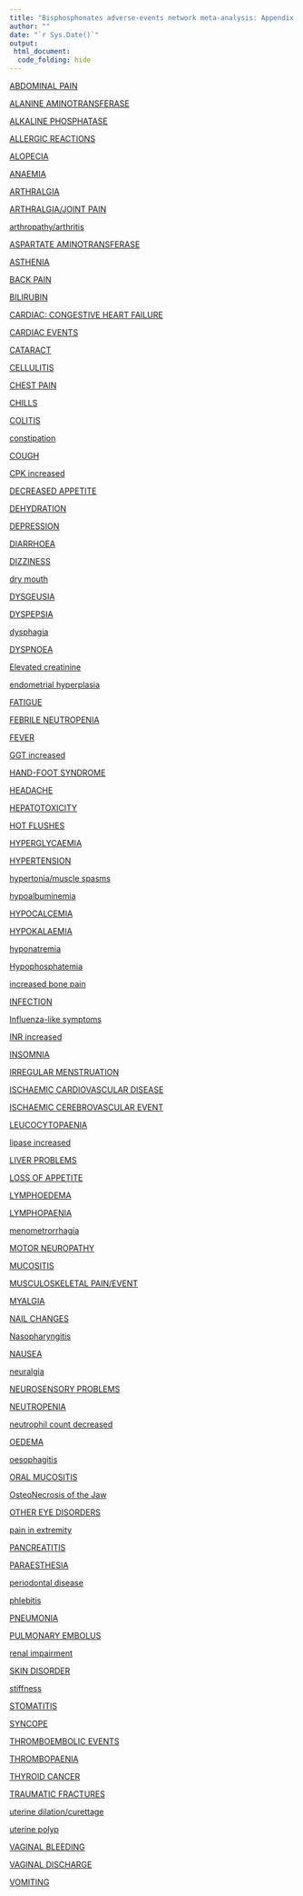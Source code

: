 ```yaml
---
title: "Bisphosphonates adverse-events network meta-analysis: Appendix 2"
author: ""
date: "`r Sys.Date()`"
output:
 html_document:
  code_folding: hide
---
```

[ABDOMINAL PAIN](app2events/app2_event1_ABDOMINAL_PAIN.html)

[ALANINE AMINOTRANSFERASE](app2events/app2_event2_ALANINE_AMINOTRANSFERASE.html)

[ALKALINE PHOSPHATASE](app2events/app2_event3_ALKALINE_PHOSPHATASE.html)

[ALLERGIC REACTIONS](app2events/app2_event4_ALLERGIC_REACTIONS.html)

[ALOPECIA](app2events/app2_event5_ALOPECIA.html)

[ANAEMIA](app2events/app2_event6_ANAEMIA.html)

[ARTHRALGIA](app2events/app2_event7_ARTHRALGIA.html)

[ARTHRALGIA/JOINT PAIN](app2events/app2_event8_ARTHRALGIA_JOINT_PAIN.html)

[arthropathy/arthritis](app2events/app2_event9_arthropathy_arthritis.html)

[ASPARTATE AMINOTRANSFERASE](app2events/app2_event10_ASPARTATE_AMINOTRANSFERASE.html)

[ASTHENIA](app2events/app2_event11_ASTHENIA.html)

[BACK PAIN](app2events/app2_event12_BACK_PAIN.html)

[BILIRUBIN](app2events/app2_event13_BILIRUBIN.html)

[CARDIAC: CONGESTIVE HEART FAILURE](app2events/app2_event14_CARDIAC:_CONGESTIVE_HEART_FAILURE.html)

[CARDIAC EVENTS](app2events/app2_event15_CARDIAC_EVENTS.html)

[CATARACT](app2events/app2_event16_CATARACT.html)

[CELLULITIS](app2events/app2_event17_CELLULITIS.html)

[CHEST PAIN](app2events/app2_event18_CHEST_PAIN.html)

[CHILLS](app2events/app2_event19_CHILLS.html)

[COLITIS](app2events/app2_event20_COLITIS.html)

[constipation](app2events/app2_event21_constipation.html)

[COUGH](app2events/app2_event22_COUGH.html)

[CPK increased](app2events/app2_event23_CPK_increased.html)

[DECREASED APPETITE](app2events/app2_event24_DECREASED_APPETITE.html)

[DEHYDRATION](app2events/app2_event25_DEHYDRATION.html)

[DEPRESSION](app2events/app2_event26_DEPRESSION.html)

[DIARRHOEA](app2events/app2_event27_DIARRHOEA.html)

[DIZZINESS](app2events/app2_event28_DIZZINESS.html)

[dry mouth](app2events/app2_event29_dry_mouth.html)

[DYSGEUSIA](app2events/app2_event30_DYSGEUSIA.html)

[DYSPEPSIA](app2events/app2_event31_DYSPEPSIA.html)

[dysphagia](app2events/app2_event32_dysphagia.html)

[DYSPNOEA](app2events/app2_event33_DYSPNOEA.html)

[Elevated creatinine](app2events/app2_event34_Elevated_creatinine.html)

[endometrial hyperplasia](app2events/app2_event35_endometrial_hyperplasia.html)

[FATIGUE](app2events/app2_event36_FATIGUE.html)

[FEBRILE NEUTROPENIA](app2events/app2_event37_FEBRILE_NEUTROPENIA.html)

[FEVER](app2events/app2_event38_FEVER.html)

[GGT increased](app2events/app2_event39_GGT_increased.html)

[HAND-FOOT SYNDROME](app2events/app2_event40_HAND-FOOT_SYNDROME.html)

[HEADACHE](app2events/app2_event41_HEADACHE.html)

[HEPATOTOXICITY](app2events/app2_event42_HEPATOTOXICITY.html)

[HOT FLUSHES](app2events/app2_event43_HOT_FLUSHES.html)

[HYPERGLYCAEMIA](app2events/app2_event44_HYPERGLYCAEMIA.html)

[HYPERTENSION](app2events/app2_event45_HYPERTENSION.html)

[hypertonia/muscle spasms](app2events/app2_event46_hypertonia_muscle_spasms.html)

[hypoalbuminemia](app2events/app2_event47_hypoalbuminemia.html)

[HYPOCALCEMIA](app2events/app2_event48_HYPOCALCEMIA.html)

[HYPOKALAEMIA](app2events/app2_event49_HYPOKALAEMIA.html)

[hyponatremia](app2events/app2_event50_hyponatremia.html)

[Hypophosphatemia](app2events/app2_event51_Hypophosphatemia.html)

[increased bone pain](app2events/app2_event52_increased_bone_pain.html)

[INFECTION](app2events/app2_event53_INFECTION.html)

[Influenza-like symptoms](app2events/app2_event54_Influenza-like_symptoms.html)

[INR increased](app2events/app2_event55_INR_increased.html)

[INSOMNIA](app2events/app2_event56_INSOMNIA.html)

[IRREGULAR MENSTRUATION](app2events/app2_event57_IRREGULAR_MENSTRUATION.html)

[ISCHAEMIC CARDIOVASCULAR DISEASE](app2events/app2_event58_ISCHAEMIC_CARDIOVASCULAR_DISEASE.html)

[ISCHAEMIC CEREBROVASCULAR EVENT](app2events/app2_event59_ISCHAEMIC_CEREBROVASCULAR_EVENT.html)

[LEUCOCYTOPAENIA](app2events/app2_event60_LEUCOCYTOPAENIA.html)

[lipase increased](app2events/app2_event61_lipase_increased.html)

[LIVER PROBLEMS](app2events/app2_event62_LIVER_PROBLEMS.html)

[LOSS OF APPETITE](app2events/app2_event63_LOSS_OF_APPETITE.html)

[LYMPHOEDEMA](app2events/app2_event64_LYMPHOEDEMA.html)

[LYMPHOPAENIA](app2events/app2_event65_LYMPHOPAENIA.html)

[menometrorrhagia](app2events/app2_event66_menometrorrhagia.html)

[MOTOR NEUROPATHY](app2events/app2_event67_MOTOR_NEUROPATHY.html)

[MUCOSITIS](app2events/app2_event68_MUCOSITIS.html)

[MUSCULOSKELETAL PAIN/EVENT](app2events/app2_event69_MUSCULOSKELETAL_PAIN_EVENT.html)

[MYALGIA](app2events/app2_event70_MYALGIA.html)

[NAIL CHANGES](app2events/app2_event71_NAIL_CHANGES.html)

[Nasopharyngitis](app2events/app2_event72_Nasopharyngitis.html)

[NAUSEA](app2events/app2_event73_NAUSEA.html)

[neuralgia](app2events/app2_event74_neuralgia.html)

[NEUROSENSORY PROBLEMS](app2events/app2_event75_NEUROSENSORY_PROBLEMS.html)

[NEUTROPENIA](app2events/app2_event76_NEUTROPENIA.html)

[neutrophil count decreased](app2events/app2_event77_neutrophil_count_decreased.html)

[OEDEMA](app2events/app2_event78_OEDEMA.html)

[oesophagitis](app2events/app2_event79_oesophagitis.html)

[ORAL MUCOSITIS](app2events/app2_event80_ORAL_MUCOSITIS.html)

[OsteoNecrosis of the Jaw](app2events/app2_event81_OsteoNecrosis_of_the_Jaw.html)

[OTHER EYE DISORDERS](app2events/app2_event82_OTHER_EYE_DISORDERS.html)

[pain in extremity](app2events/app2_event83_pain_in_extremity.html)

[PANCREATITIS](app2events/app2_event84_PANCREATITIS.html)

[PARAESTHESIA](app2events/app2_event85_PARAESTHESIA.html)

[periodontal disease](app2events/app2_event86_periodontal_disease.html)

[phlebitis](app2events/app2_event87_phlebitis.html)

[PNEUMONIA](app2events/app2_event88_PNEUMONIA.html)

[PULMONARY EMBOLUS](app2events/app2_event89_PULMONARY_EMBOLUS.html)

[renal impairment](app2events/app2_event90_renal_impairment.html)

[SKIN DISORDER](app2events/app2_event91_SKIN_DISORDER.html)

[stiffness](app2events/app2_event92_stiffness.html)

[STOMATITIS](app2events/app2_event93_STOMATITIS.html)

[SYNCOPE](app2events/app2_event94_SYNCOPE.html)

[THROMBOEMBOLIC EVENTS](app2events/app2_event95_THROMBOEMBOLIC_EVENTS.html)

[THROMBOPAENIA](app2events/app2_event96_THROMBOPAENIA.html)

[THYROID CANCER](app2events/app2_event97_THYROID_CANCER.html)

[TRAUMATIC FRACTURES](app2events/app2_event98_TRAUMATIC_FRACTURES.html)

[uterine dilation/curettage](app2events/app2_event99_uterine_dilation_curettage.html)

[uterine polyp](app2events/app2_event100_uterine_polyp.html)

[VAGINAL BLEEDING](app2events/app2_event101_VAGINAL_BLEEDING.html)

[VAGINAL DISCHARGE](app2events/app2_event102_VAGINAL_DISCHARGE.html)

[VOMITING](app2events/app2_event103_VOMITING.html)

